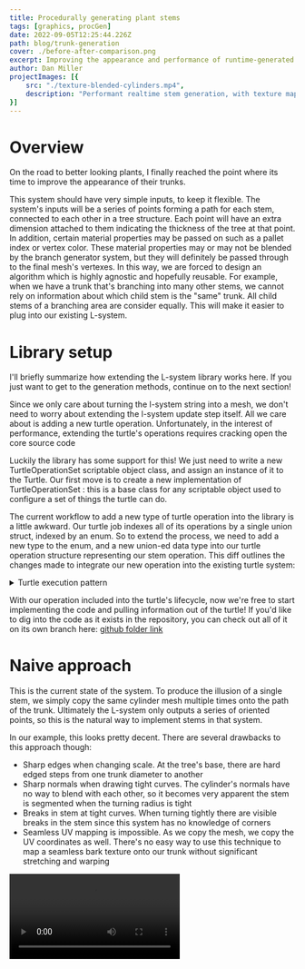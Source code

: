 ```yaml
---
title: Procedurally generating plant stems
tags: [graphics, procGen]
date: 2022-09-05T12:25:44.226Z
path: blog/trunk-generation
cover: ./before-after-comparison.png
excerpt: Improving the appearance and performance of runtime-generated branching trees
author: Dan Miller
projectImages: [{
    src: "./texture-blended-cylinders.mp4",
    description: "Performant realtime stem generation, with texture mapped uvs blended across multiple seamless texture pages"
}]
---
```


# Overview

On the road to better looking plants, I finally reached the point where its time to improve the appearance of their trunks. 

This system should have very simple inputs, to keep it flexible. The system's inputs will be a series of points forming a path for each stem, connected to each other in a tree structure. Each point will have an extra dimension attached to them indicating the thickness of the tree at that point. In addition, certain material properties may be passed on such as a pallet index or vertex color. These material properties may or may not be blended by the branch generator system, but they will definitely be passed through to the final mesh's vertexes. In this way, we are forced to design an algorithm which is highly agnostic and hopefully reusable. For example, when we have a trunk that's branching into many other stems, we cannot rely on information about which child stem is the "same" trunk. All child stems of a branching area are consider equally. This will make it easier to plug into our existing L-system.

# Library setup

I'll briefly summarize how extending the L-system library works here. If you just want to get to the generation methods, continue on to the next section!

Since we only care about turning the l-system string into a mesh, we don't need to worry about extending the l-system update step itself. All we care about is adding a new turtle operation. Unfortunately, in the interest of performance, extending the turtle's operations requires cracking open the core source code

Luckily the library has some support for this! We just need to write a new TurtleOperationSet scriptable object class, and assign an instance of it to the Turtle. Our first move is to create a new implementation of TurtleOperationSet : this is a base class for any scriptable object used to configure a set of things the turtle can do.

The current workflow to add a new type of turtle operation into the library is a little awkward. Our turtle job indexes all of its operations by a single union struct, indexed by an enum. So to extend the process, we need to add a new type to the enum, and a new union-ed data type into our turtle operation structure representing our stem operation. This diff outlines the changes made to integrate our new operation into the existing turtle system:

<details>
  <summary>Turtle execution pattern</summary>

```diff-CSharp
  public enum TurtleOperationType : byte
  {
      ADD_ORGAN,
+     ADD_STEM,
      ROTATE,
      SCALE_TRANSFORM,
  }

+   public struct TurtleStemPlacementOperation
+   {
+       public byte materialIndex;
+       public ushort radialResolution;
+       public float baseLength;
+       public float baseRadius;

+       public void Operate(
+           ref TurtleState state,
+           int indexInString,
+           SymbolString<float> sourceString,
+           ...)
+       {
+         ...
+       }
+   }

  [StructLayout(LayoutKind.Explicit)]
  public struct TurtleOperation
  {
      [FieldOffset(0)] public TurtleOperationType operationType;
+     [FieldOffset(1)] public TurtleStemPlacementOperation stemOperation;
      [FieldOffset(1)] public TurtleOrganOperation meshOperation;
      [FieldOffset(1)] public TurtleScaleOperation scaleOperation;
      [FieldOffset(1)] public TurtleRotationOperation rotationOperation;

      public void Operate(
          ref TurtleState currentState,
          int indexInString,
          SymbolString<float> sourceString,
          ...)
      {
          switch (operationType)
          {
              case TurtleOperationType.ADD_ORGAN:
                  meshOperation.Operate(ref currentState, indexInString, sourceString, ...);
                  return;
+             case TurtleOperationType.ADD_STEM:
+                 stemOperation.Operate(ref currentState, indexInString, sourceString, ...);
+                 return;
              case TurtleOperationType.ROTATE:
                  rotationOperation.Operate(ref currentState, indexInString, sourceString);
                  return;
              case TurtleOperationType.SCALE_TRANSFORM:
                  scaleOperation.Operate(ref currentState, indexInString, sourceString);
                  return;
              default:
                  return;
          }
      }
  }


  [BurstCompile]
  public struct TurtleCompilationJob : IJob
  {
      [ReadOnly]
      public SymbolString<float> symbols;
      [ReadOnly]
      public NativeHashMap<int, TurtleOperation> operationsByKey;

      public TmpNativeStack<TurtleState> nativeTurtleStack;
      public CustomRuleSymbols customRules;
      public TurtleState currentState;

      public void Execute()
      {
          for (int symbolIndex = 0; symbolIndex < symbols.Length; symbolIndex++)
          {
              var symbol = symbols[symbolIndex];
              if (symbol == customRules.branchOpenSymbol)
              {
                  nativeTurtleStack.Push(currentState);
                  continue;
              }
              if (symbol == customRules.branchCloseSymbol)
              {
                  currentState = nativeTurtleStack.Pop();
                  continue;
              }
              if (operationsByKey.TryGetValue(symbol, out var operation))
              {
                  operation.Operate(
                      ref currentState,
                      symbolIndex,
                      symbols,
                      ...);
              }
          }
      }
  }
```
</details>

With our operation included into the turtle's lifecycle, now we're free to start implementing the code and pulling information out of the turtle! If you'd like to dig into the code as it exists in the repository, you can check out all of it on its own branch here: [github folder link](https://github.com/dsmiller95/LindenmayerPlantSimulation/tree/custom-stems/Packages/com.dman.l-system/Runtime/UnityObjects/TurtleOperations/TurtleStemTrunkComposite)

# Naive approach

This is the current state of the system. To produce the illusion of a single stem, we simply copy the same cylinder mesh multiple times onto the path of the trunk. Ultimately the L-system only outputs a series of oriented points, so this is the natural way to implement stems in that system.

In our example, this looks pretty decent. There are several drawbacks to this approach though:
- Sharp edges when changing scale. At the tree's base, there are hard edged steps from one trunk diameter to another
- Sharp normals when drawing tight curves. The cylinder's normals have no way to blend with each other, so it becomes very apparent the stem is segmented when the turning radius is tight
- Breaks in stem at tight curves. When turning tightly there are visible breaks in the stem since this system has no knowledge of corners
- Seamless UV mapping is impossible. As we copy the mesh, we copy the UV coordinates as well. There's no easy way to use this technique to map a seamless bark texture onto our trunk without significant stretching and warping





<Video src="./basic-mesh-copy.mp4" caption="The naive approach of copying many cylinders in a path" />


An easy way to expand on this is by welding the vertices of each mesh to each other.

# Welded cylinders

At this point we will abandon the idea of "copying" meshes, instead our system will dynamically generate all vertices and triangles for the trunk. Each stem segment will be replaced with only one circle of vertexes, and will draw triangles connecting to the previous stem segment to build the cylinder. The circle's orientation will come directly from the orientation used to copy the mesh, and triangles will be connected based on angle from the local y-axis. This is how that looks, compared to our previous approach. Note how the corners on the tightly curved fern fronds are much smoother:

<CompareSlider src1={copiedCylinders} src2={cylindersScronked} loop={false} />

This solves some of our problems! We no longer have sharp edges, and the normals blend nicely now that it is all in one connected mesh. No UVs yet. But, there is one problem! We have these weird scronkled regions wherever the tree branches into multiple segments. This is due to the fact that the organs' orientation actually rotate in multiple directions when splitting, this throws off the triangle linking.

## Descronkling

To visualize the base data, I rendered every stem "point" orientation as a basic axis visualizer. This comes from using the initial copy-mesh approach, and plugging in an axis indicator mesh. We can see that the orientation rotates nearly 180 degrees wherever the trunk splits:

<Video src="./orientation-visualization.mp4" caption="The local orientation of every stem segment in the plant" loop={false} />

We need to find a way to adjust our triangle indexes based on a rotational offset from the previous stem. Unfortunately, this means we must use *MATH* ! Don't worry though, most of it is handled by Matrix4x4 transformations for us. What we will do is project the y-axis of the next-segment onto the y-z plane of the previous-segment (in our coordinate system, x-axis is forward). Taking the angle between this projected vector and the y-axis vector of the previous-segment plane will give us our offset. Below is the code for this, unfortunately I don't have a good visualization for this. But I can recommend [this tool](https://www.falstad.com/dotproduct/) to help build intuition about dot-product's function.


<details>
  <summary>Offset Rotation calculation</summary>

```CSharp
/// <summary>
/// returns a value representing the rotation required to align the y axis of <paramref name="next"/> up as closely as possible to the y axis of <paramref name="parent"/>
/// </summary>
/// <param name="parent">the previous-stem orientation</param>
/// <param name="next">the next-stem orientation</param>
/// <returns>a value between -0.5 and 0.5, representing rotations about the x-axis from -180 to 180 degrees</returns>
static float GetNormalizedCircleOffset(Matrix4x4 parent, Matrix4x4 next)
{
    var parentBasisPlaneX = parent.MultiplyVector(new Vector3(0, 0, 1));
    var parentBasisPlaneY = parent.MultiplyVector(new Vector3(0, 1, 0));
    var parentBasisPlaneNormal = parent.MultiplyVector(new Vector3(1, 0, 0));

    var nextY = next.MultiplyVector(new Vector3(0, 1, 0));
    var nextYProjectedOnParentBasisPlane = ProjectOntoPlane(nextY, parentBasisPlaneX, parentBasisPlaneY);

    var angleOffset = Vector3.SignedAngle(parentBasisPlaneY, nextYProjectedOnParentBasisPlane, parentBasisPlaneNormal);
    return angleOffset / 360f;
}

static Vector3 ProjectOntoPlane(Vector3 projectionVector, Vector3 planeBasisX, Vector3 planeBasisY)
{
    var projectedX = planeBasisX * (Vector3.Dot(planeBasisX, projectionVector));
    var projectedY = planeBasisY * (Vector3.Dot(planeBasisY, projectionVector));
    return projectedX + projectedY;
}
```
</details>

With this normalized value, we can remap it to the # of vertices on our stem, and offset our triangle indexes accordingly:

```CSharp
// Add 1 to ensure the value is always positive. overflow will be handled by modulo operator when finding exact index.
var myCircleIndexOffset = (int)math.round((GetNormalizedCircleOffset(parentStem.orientation, pointTransform) + 1) * radialResolution);
```

<CompareSlider src1={cylindersScronked} src2={descronkled} loop={false} />

## Edge sliding

Much better, we've successfully descronkled our fern! There's one final touch we can improve though. The trunk becomes abruptly narrower when splitting. Currently, the first stem segment after a split is placed directly above the parent stem, so the cylinder downscales and overlaps with itself straight up. This produces the impression that the trunk first gets smaller, then splits in two. Ideally, this downscaling would also be accompanied with a movement in the new forward axis of each child stem segment, to imply that the trunk gets thinner at the same time as it splits off from the main trunk

We can fix this by offsetting all of the vertex circles by 1/2 of their length, effectively sliding the edge loops up along the mesh. Here's a comparison, it's a subtle difference but I think it helps. This also bears some benefit to the more tightly curved parts of the stem!

<CompareSlider src1={descronkled} src2={circleRingShifted} loop={false} />


# UV Mapping

Another drawback we can now address is seamless texturing! Our goal will be to wrap a seamlessly tiling texture around the trunk, and make sure it blends at least a little reasonably between stem segments and branching. The first approach we can try is wrapping the one axis of the uv map radially around the trunk. Luckily this part is pretty simple, we convert the angle to normalized coordinates in 0..1, and that's our x-coordinate! Easy... or so I thought. This approach actually requires an extra vertex in our circle mesh. Because UVs interpolate between vertexes, the very last vertex at uv `4/5` will interpolate down to the first vertex's `0/5` coordinate. So we need to break the mesh at the 0-th vertex, to make sure the uvs interpolate correctly. 

This is what we're missing without our extra vertex. Fixed mesh is on the right, improperly wrapped circle meshes on the left. It might be hard to catch, but sections of the tree on the left are blurrier and stretched due to the UVs interpolating at a higher gradient than they should be. With this issue fixed, the plant is looking pretty decent!

<CompareSlider src1={basicMapBrokenWrap} src2={basicMapFixedWrap} loop={false} />




# Texture Blending

Texture blending between different textures is something we'll want. The fresh growth tips of a tree never looks the same as the more gnarled, aged bark of the trunk, and we need to represent this smoothly!

To accomplish texture blending, we use the [Extra Vertex Data](https://github.com/dsmiller95/LindenmayerPlantSimulation/tree/master/Packages/com.dman.l-system#extra-vertex-data) l-system extension to indicate a texture-index in our shader, based on the depth of the L-system. In this case, we'll use 4 textures, each appearing less aged and more freshly grown. Here's the texture pallet itself, ordered top to bottom, left to right:

![The multi-species "bark" texture pallette](./bark_multi.png)

By mapping this onto our plant, we can get the thinnest stems looking much more realistically green. The texture blending shader also applies some adjustable fuzzing between adjacent textures in the map, which is why we will see spots of brown mixed in with the green.

<CompareSlider src1={basicMapFixedWrap} src2={textureBlendInitial} loop={false} />

Keen-eyed readers might recognize the new texture has no mipmaps, appearing more noisy. Those readers would be right! The shader currently accepts this texture as a texture3D with 4 z-levels to help with interpolation. But, when generating mipmaps on a texture that thin, unity will blend all of the z-levels together into an unrecognizable mess. So for now we just turn it off. To improve this the next shader version should probably use a Texure2D array and handle lerping between pallets manually.


# Performance

Since this is targeting real-time gameplay generation, any change we make must also consider how it affects performance. So, lets pull out the profiler! The meat of the new code we wrote is all inside the jobs threads, so we will compare how long the total mesh-building process takes with a mature tree. Another relevant property is the complexity of the resulting mesh. The previous method's pentagonal cylinder mesh used a total of 20 vertexes, and 16 triangles: a substantial sum compared to the new method's 6 vertexes and 10 triangles.

I selected the highest-value time for this process compared across about 10 different samples. This isn't the best way to gather info, but at least it gives us an idea of any large effects. here are the results:

![Starting performance](./performance-initial.png)

![Final performance](./performance-final.png)

Amazingly, our technique has actually decreased the time to run from 1.2ms to 0.9ms, almost 25% less time! My theory as to why is that even though we do more math per-stem-segment, this is offset by using nearly 1/4 the number of vertexes. The actual writing of data to memory isn't cheap, and the job generating our mesh bounds scales directly with vertex count. Overall, we see a 62% reduction in vertexes and a 22% reduction in triangles. This will make the resulting mesh much more performant to push onto the GPU, and to copy around in our game if we wish.

I'm very happy this solution does nothing to hamper the game speed, and in fact may speed it up slightly. I should be able to roll this out into Seeb Defender without concerns.

# Wrapping up

Overall, I consider this a great improvement over the existing system. I think there are yet many more details to consider, I'll summarize the possible next directions here:

1. Something similar to [Speed Tree's](https://docs.speedtree.com/doku.php?id=branchintersections) branch intersections would be phenomenal, but may not be practical under real-time gameplay constraints.
2. Normal blending along with uv mapping could improve smoothing at branch divisions
3. At the tree's branching points, the UVs are warped. Since we know an orientation change is happening there, this shifts the UV coordinates along with it. This is trickier to solve than the triangle matching problem, since if we simply remap the UVs for the first rotated circle we will also have to rotate the UVs for the next child circle.
4. The UVs are stretching out on the especially thin stems. This is because every stem segment wraps the whole texture's horizontal axis along its circumference, which means as the stems get thinner the texture will necessarily start compressing on itself. We'll need some way to adaptively tile or wrap textures around the stems to fix this problem.
5. Slightly unrelated to the stem generation, but revealed as a problem by this process. It would be ideal if the turtle system and this extension were completely separable. This would make the turtle system open to extension via composition, as opposed to requiring direct modification to the base library to add any new behavior.

Hopefully at some point in the future, I'll put up another post looking into at least one of these five improvements. Thanks for reading!
